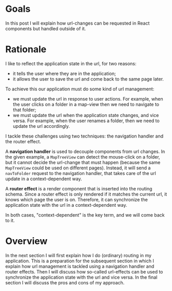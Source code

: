 # Goals

In this post I will explain how url-changes can be requested in React components but handled outside of it.

# Rationale

I like to reflect the application state in the url, for two reasons:

- it tells the user where they are in the application;
- it allows the user to save the url and come back to the same page later.

To achieve this our application must do some kind of url management:

- we must update the url in response to user actions. For example, when the user clicks on a folder in
  a map-view then we need to navigate to that folder;
- we must update the url when the application state changes, and vice versa. For example, when
  the user renames a folder, then we need to update the url accordingly.

I tackle these challenges using two techniques: the navigation handler and the router effect.

A **navigation handler** is used to decouple components from url changes. In the given example, a `MapTreeView`
can detect the mouse-click on a folder, but it cannot decide the url-change that must happen (because the
same `MapTreeView` could be used on different pages). Instead, it will send a `navToFolder` request to the
navigation handler, that takes care of the url update in a context-dependent way.

A **router effect** is a render component that is inserted into the routing schema. Since a router effect is only
rendered if it matches the current url, it knows which page the user is on. Therefore, it can synchronize the
application state with the url in a context-dependent way.

In both cases, "context-dependent" is the key term, and we will come back to it.

# Overview

In the next section I will first explain how I do (ordinary) routing in my application. This is a preparation
for the subsequent section in which I explain how url management is tackled using a navigation handler and
router effects. Then I will discuss how so-called url-effects can be used to synchronize the application state
with the url and vice versa. In the final section I will discuss the pros and cons of my approach.
